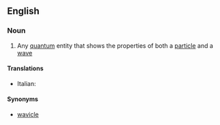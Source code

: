 ==English==

===Noun===
{{en-noun}}

# {{physics}} Any [[quantum]] entity that shows the properties of both a [[particle]] and a [[wave]]

====Translations====
{{top}}
* Italian: {{t-|it|quantone|m}}
{{mid}}

{{bottom}}

====Synonyms====
* [[wavicle]]